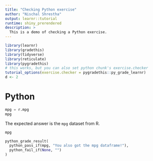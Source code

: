 ```yaml
---
title: "Checking Python exercise"
author: "Nischal Shrestha"
output: learnr::tutorial
runtime: shiny_prerendered
description: > 
  This is a demo of checking a Python exercise.
---
```


```r
library(learnr)
library(gradethis)
library(tidyverse)
library(reticulate)
library(pygradethis)
# this works, but you can also set python chunk's exercise.checker
tutorial_options(exercise.checker = pygradethis::py_grade_learnr)
d <- 2
```

# Python

```python
mpg = r.mpg
mpg
```

The expected answer is the `mpg` dataset from R.

```python
mpg
```

<!-- Stub that would be ideal -->

```python
python_grade_result(
  python_pass_if(mpg, "You also got the mpg dataframe!"),
  python_fail_if(None, "")
)
```

